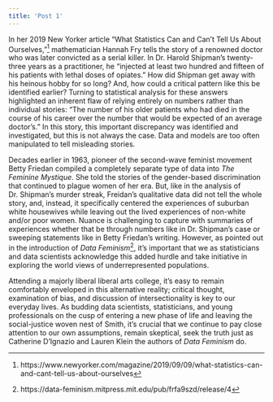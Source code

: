 ```yaml
---
title: 'Post 1'
---
```


In her 2019 New Yorker article “What Statistics Can and Can’t Tell Us About Ourselves,”^[https://www.newyorker.com/magazine/2019/09/09/what-statistics-can-and-cant-tell-us-about-ourselves] mathematician Hannah Fry tells the story of a renowned doctor who was later convicted as a serial killer.  In Dr. Harold Shipman’s twenty-three years as a practitioner, he “injected at least two hundred and fifteen of his patients with lethal doses of opiates.”  How did Shipman get away with his heinous hobby for so long?  And, how could a critical pattern like this be identified earlier?  Turning to statistical analysis for these answers highlighted an inherent flaw of relying entirely on numbers rather than individual stories: “The number of his older patients who had died in the course of his career over the number that would be expected of an average doctor’s.”  In this story, this important discrepancy was identified and investigated, but this is not always the case.  Data and models are too often manipulated to tell misleading stories.

Decades earlier in 1963, pioneer of the second-wave feminist movement Betty Friedan compiled a completely separate type of data into *The Feminine Mystique*. She told the stories of the gender-based discrimination that continued to plague women of her era. But, like in the analysis of Dr. Shipman’s murder streak, Freidan’s qualitative data did not tell the whole story, and, instead, it specifically centered the experiences of suburban white housewives while leaving out the lived experiences of non-white and/or poor women. Nuance is challenging to capture with summaries of experiences whether that be through numbers like in Dr. Shipman’s case or sweeping statements like in Betty Friedan’s writing.  However, as pointed out in the introduction of *Data Feminism*^[https://data-feminism.mitpress.mit.edu/pub/frfa9szd/release/4], it’s important that we as statisticians and data scientists acknowledge this added hurdle and take initiative in exploring the world views of underrepresented populations.  

Attending a majorly liberal liberal arts college, it’s easy to remain comfortably enveloped in this alternative reality; critical thought, examination of bias, and discussion of intersectionality is key to our everyday lives. As budding data scientists, statisticians, and young professionals on the cusp of entering a new phase of life and leaving the social-justice woven nest of Smith, it’s crucial that we continue to pay close attention to our own assumptions, remain skeptical, seek the truth just as Catherine D'Ignazio and Lauren Klein the authors of *Data Feminism* do.
